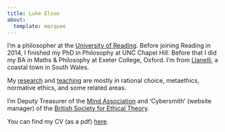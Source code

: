 ```yaml
---
title: Luke Elson
about:
  template: marquee
---
```


I'm a philosopher at the [University of
Reading](https://www.reading.ac.uk/philosophy/). Before joining
Reading in 2014, I finished my PhD in Philosophy at UNC Chapel
Hill. Before that I did my BA in Maths & Philosophy at Exeter College,
Oxford. I'm from [Llanelli](https://en.wikipedia.org/wiki/Llanelli), a
coastal town in South Wales.

<!--Upcoming presentations:-->

My [research](research.html) and [teaching](./teaching) are mostly in rational choice, metaethics,
normative ethics, and some related areas.

I'm Deputy Treasurer of the
[Mind Association](https://mindassociation.org/) and 'Cybersmith'
(website manager) of the [British Society for Ethical
Theory](https://www.bset.org.uk/).

You can find my CV (as a pdf) [here](PDFs/cv.pdf).

